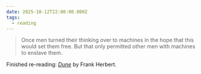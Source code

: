 ```yaml
---
date: 2025-10-12T22:00:00.000Z
tags:
  - reading
---
```

> Once men turned their thinking over to machines in the hope that this would set them free. But that only permitted other men with machines to enslave them.

Finished re-reading: <i>[Dune](https://www.goodreads.com/book/show/44767458-dune)</i> by Frank Herbert.